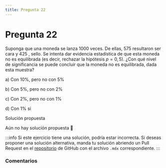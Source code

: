 ```yaml
---
title: Pregunta 22
---
```



# Pregunta 22

Suponga que una moneda se lanza 1000 veces. De ellas, 575 resultaron ser cara y 425 , sello. Se intenta dar evidencia estadística de que esta moneda no es equilibrada (es decir, rechazar la hipótesis $p=0,5)$.
¿Con qué nivel de significancia se puede concluir que la moneda no es equilibrada, dada esta muestra?

a) Con $10 \%$, pero no con $5 \%$

b) Con $5 \%$, pero no con $2 \%$

c) Con $2 \%$, pero no con $1 \%$

d) Con $1 \%$ sí

<MDXDetails>
<summary>Solución propuesta</summary>

Aún no hay solución propuesta 🥲

:::info 
Si este ejercicio tiene una solución, podría estar incorrecta. Si deseas proponer una solución alternativa, manda tu solución abriendo
un Pull Request en el [repositorio](https://github.com/crow-rojas/apuntes-fundamentals/pulls) de GitHub con el archivo
`.mdx` correspondiente. 
:::

</MDXDetails>

### Comentarios

<Disqus
  url="https://crow-rojas.github.io/apuntes-fundamentals/docs/mathematics/probability-and-statistics/exercises/2016-2/p22"
  identifier="docs/mathematics/probability-and-statistics/exercises/2016-2/p22"
  title="2016-2 Probabilidades y Estadística - Pregunta 22"
/>
